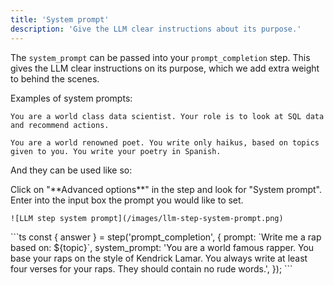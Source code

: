 ```yaml
---
title: 'System prompt'
description: 'Give the LLM clear instructions about its purpose.'
---
```


The `system_prompt` can be passed into your `prompt_completion` step. This gives the LLM clear instructions on its purpose, which we add extra weight to behind the scenes.

Examples of system prompts:

`You are a world class data scientist. Your role is to look at SQL data and recommend actions.`

`You are a world renowned poet. You write only haikus, based on topics given to you. You write your poetry in Spanish.`

And they can be used like so:

<Tabs>
  <Tab title="No-code">
    Click on "**Advanced options**" in the step and look for "System prompt". Enter into the input box the prompt you would like to set.

    ![LLM step system prompt](/images/llm-step-system-prompt.png)
  </Tab>
  <Tab title="SDK">
    ```ts
    const { answer } = step('prompt_completion', {
        prompt: `Write me a rap based on: ${topic}`,
        system_prompt:
            'You are a world famous rapper. You base your raps on the style of Kendrick Lamar. You always write at least four verses for your raps. They should contain no rude words.',
    });
    ```
  </Tab>
</Tabs>


